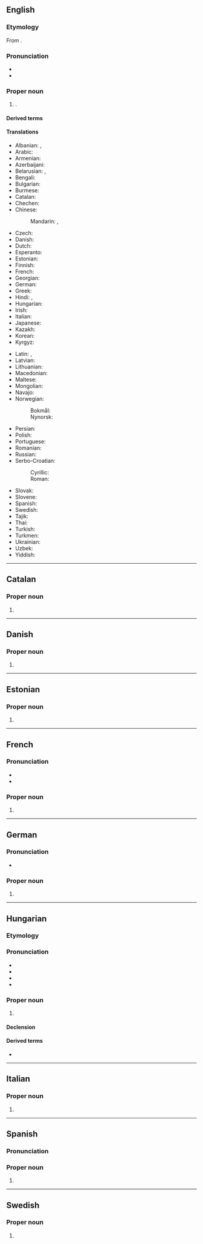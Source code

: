 {{also|Budapešť}}
==English==
{{wikipedia}}

===Etymology===
From {{bor|en|hu|Budapest}}.

===Pronunciation===
* {{IPA|en|/ˈbuːdəpɛst/|/ˈbʊdəpɛst/|/ˈbjuːdəpɛst/|/ˈbuːdəpɛʃt/}}
* {{audio|en|En-us-Budapest.ogg|Audio (US)}}

===Proper noun===
{{en-proper noun}}

# {{place|en|capital city|c/Hungary}}.

====Derived terms====
{{col2|en
|Budapester
|Budapestian
}}

====Translations====
{{trans-top|the capital city of Hungary}}
* Albanian: {{t+|sq|Budapesti|m}} {{qualifier|definite}}, {{t|sq|Budapest|m}} {{qualifier|indefinite}}
* Arabic: {{t|ar|بُودَابِسْت|m|tr=budābist}}
* Armenian: {{t+|hy|Բուդապեշտ}}
* Azerbaijani: {{t+|az|Budapeşt}}
* Belarusian: {{t|be|Будапе́шт|m}}, {{t|be|Будапэ́шт|m}}
* Bengali: {{t|bn|বুদাপেস্ট}}
* Bulgarian: {{t|bg|Будапе́ща|f}}
* Burmese: {{t|my|ဗူးဒပက်}}
* Catalan: {{t|ca|Budapest}}
* Chechen: {{t|ce|Будапешт}}
* Chinese:
*: Mandarin: {{t+|cmn|布達佩斯}}, {{t+|cmn|布达佩斯|tr=Bùdápèisī}}
* Czech: {{t+|cs|Budapešť|f}}
* Danish: {{t+|da|Budapest}}
* Dutch: {{t+|nl|Boedapest|n}}
* Esperanto: {{t+|eo|Budapeŝto}}
* Estonian: {{t+|et|Budapest}}
* Finnish: {{t+|fi|Budapest}}
* French: {{t+|fr|Budapest|m}}
* Georgian: {{t|ka|ბუდაპეშტი}}
* German: {{t+|de|Budapest|n}}
* Greek: {{t+|el|Βουδαπέστη|f}}
* Hindi: {{t|hi|बुदापैशत}}, {{t|hi|बुडापेस्ट}}
* Hungarian: {{t+|hu|Budapest}}
* Irish: {{t|ga|Búdaipeist|f}}
* Italian: {{t+|it|Budapest|f}}
* Japanese: {{t|ja|ブダペスト|tr=Budapesuto}}
* Kazakh: {{t|kk|Будапешт}}
* Korean: {{t+|ko|^부다페스트}}
* Kyrgyz: {{t|ky|Будапешт}}
{{trans-mid}}
* Latin: {{t|la|Budapestinum|n}}, {{t|la|Aquincum|n}}
* Latvian: {{t|lv|Budapešta}}
* Lithuanian: {{t|lt|Budapeštas}}
* Macedonian: {{t+|mk|Бу́димпешта|f}}
* Maltese: {{t|mt|Budapest}}
* Mongolian: {{t|mn|Будапешт}}
* Navajo: {{t|nv|Bodobesh}}
* Norwegian:
*: Bokmål: {{t+|nb|Budapest}}
*: Nynorsk: {{t|nn|Budapest}}
* Persian: {{t|fa|بوداپست|tr=budâpest}}
* Polish: {{t+|pl|Budapeszt|m}}
* Portuguese: {{t+|pt|Budapeste}}
* Romanian: {{t+|ro|Budapesta|f}}
* Russian: {{t+|ru|Будапе́шт|m}}
* Serbo-Croatian:
*: Cyrillic: {{t|sh|Бу̀димпешта|f}}
*: Roman: {{t+|sh|Bùdimpešta|f}}
* Slovak: {{t+|sk|Budapešť|f}}
* Slovene: {{t+|sl|Búdimpešta|f}}
* Spanish: {{t+|es|Budapest|m}}
* Swedish: {{t+|sv|Budapest}}
* Tajik: {{t|tg|Будапешт}}
* Thai: {{t|th|บูดาเปสต์}}
* Turkish: {{t+|tr|Budapeşte}}
* Turkmen: {{t|tk|Budapeşt}}
* Ukrainian: {{t|uk|Будапе́шт|m}}
* Uzbek: {{t|uz|Budapesht}}
* Yiddish: {{t|yi|בודאַפּעשט}}
{{trans-bottom}}

----

==Catalan==

===Proper noun===
{{ca-proper noun|m}}

# {{place|ca|capital city|c/Hungary|t1=Budapest}}

----

==Danish==

===Proper noun===
{{head|da|proper noun|g=n}}

# {{place|da|capital city|c/Hungary|t1=Budapest}}

----

==Estonian==

===Proper noun===
{{head|et|proper noun}}

# {{place|et|capital city|c/Hungary|t1=Budapest}}

----

==French==

===Pronunciation===
* {{fr-IPA}}
* {{audio|fr|LL-Q150 (fra)-Fhala.K-Budapest.wav|Audio}}

===Proper noun===
{{fr-proper noun|f}}

# {{place|fr|capital city|c/Hungary|t1=Budapest}}

----

==German==

===Pronunciation===
* {{audio|de|De-Budapest.ogg|Audio}}

===Proper noun===
{{de-proper noun|n}}

# {{place|de|capital city|c/Hungary|t1=Budapest}}

----

==Hungarian==
{{slim-wikipedia|lang=hu}}

===Etymology===
{{compound|hu|Buda|Pest}}

===Pronunciation===
* {{hu-IPA}}
* {{audio|hu|Hu-Budapest.ogg|Audio}}
* {{hyphenation|hu|Bu|da|pest}}
* {{rhymes|hu|ɛʃt}}

===Proper noun===
{{head|hu|proper noun}}

# {{place|hu|capital city|c/Hungary|t1=Budapest}}

====Declension====
{{hu-infl-nom|Budapeste|e|n=sg}}{{hu-pos-etek|Budapest|j|jei|n=sg}}

====Derived terms====
* {{l|hu|budapesti}}

----

==Italian==
{{wikipedia|lang=it}}

===Proper noun===
{{it-proper noun|f}}

# {{place|it|capital city|c/Hungary|t1=Budapest}}

----

==Spanish==
{{wikipedia|lang=es}}

===Pronunciation===
{{es-IPA|budapesth}}

===Proper noun===
{{es-proper noun|m}}

# {{place|es|capital city|c/Hungary|t1=Budapest}}

----

==Swedish==

===Proper noun===
{{sv-proper noun|n}}

# {{place|sv|capital city|c/Hungary|t1=Budapest}}